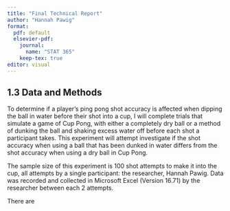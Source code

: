 ```yaml
---
title: "Final Technical Report"
author: "Hannah Pawig"
format:
  pdf: default
  elsevier-pdf:
    journal:
      name: "STAT 365"
    keep-tex: true
editor: visual
---
```


## 1.3 Data and Methods

To determine if a player's ping pong shot accuracy is affected when dipping the ball in water before their shot into a cup, I will complete trials that simulate a game of Cup Pong, with either a completely dry ball or a method of dunking the ball and shaking excess water off before each shot a participant takes. This experiment will attempt investigate if the shot accuracy when using a ball that has been dunked in water differs from the shot accuracy when using a dry ball in Cup Pong.

The sample size of this experiment is 100 shot attempts to make it into the cup, all attempts by a single participant: the researcher, Hannah Pawig. Data was recorded and collected in Microsoft Excel (Version 16.71) by the researcher between each 2 attempts.

There are
